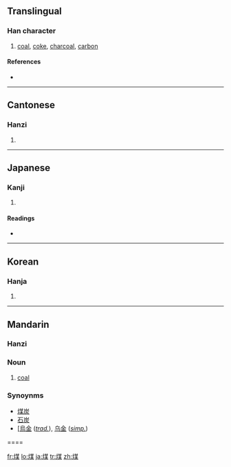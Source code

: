 ==Translingual==

===Han character===
{{Han char|rn=86|rad=火|as=09|sn=13|four=9489<sub>4</sub>|canj=火廿一木 (FTMD)}}

# [[coal]], [[coke]], [[charcoal]], [[carbon]]

====References====
* {{Han ref|kx=0677.290|dkj=19220|dj=1088.130|hdz=32214.020|uh=7164|ud=29028|bh=B7D1|bd=47057}}

----

==Cantonese==

===Hanzi===
{{yue-hanzi|jyut=|y=mui4}}

# {{defn|Cantonese}}

----

==Japanese==

===Kanji===
{{ja-kanji|grade=|rs=火09}}

# {{defn|Japanese}}

====Readings====
* {{ja-readings|on=[[ばい]] (bai), [[まい]] (mai)|kun=[[すす]] (susu)}}

----

==Korean==

===Hanja===
{{ko-hanja|hangeul=매|eumhun=|rv=mae|mr=mae|y=may}}

# {{defn|Korean}}

----

==Mandarin==
{{zh-forms|[[煤]]}}

===Hanzi===
{{cmn-hanzi|pin=[[méi]] ([[mei2]])|wg=mei<sup>2</sup>}}

===Noun===
{{cmn-noun|ts|pin=méi|pint=mei2|rs=火09}}

# [[coal]]

===Synoynms===
* [[煤炭]] 
* [[石炭]]
* [[[烏金]] (''[[Traditional Chinese|trad.]]''), [[乌金]] (''[[Simplified Chinese|simp.]]'')

====

[[fr:煤]]
[[lo:煤]]
[[ja:煤]]
[[tr:煤]]
[[zh:煤]]